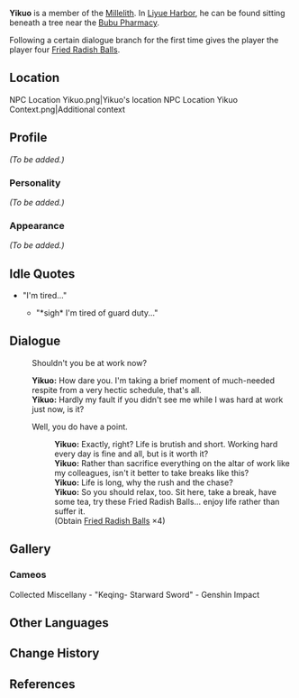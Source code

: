 {{Meta
<!-- REMOVE THIS TEMPLATE AFTER ADDING MISSING INFO -->
|missing_NPC_profile  = yes
}}
{{Character Infobox
|image            = NPC Yikuo.png
|type             = NPC
|region           = Liyue
|title            = Millelith
|affiliation      = Millelith
|dialoguereward   = {{Card|Fried Radish Balls|4}}
}}
'''Yikuo''' is a member of the [[Millelith]]. In [[Liyue Harbor]], he can be found sitting beneath a tree near the [[Bubu Pharmacy]].

Following a certain dialogue branch for the first time gives the player the player four [[Fried Radish Balls]].

==Location==
<gallery hideaddbutton="true" captionalign="center">
NPC Location Yikuo.png|Yikuo's location
NPC Location Yikuo Context.png|Additional context
</gallery>

==Profile==
<!-- detailed story/lore information goes here -->
''(To be added.)''

===Personality===
''(To be added.)''

===Appearance===
''(To be added.)''

==Idle Quotes==
* "I'm tired..."
**{{A|VO Yikuo 01.ogg}} "*sigh* I'm tired of guard duty..."

==Dialogue==
{{Dialogue start}}
:{{DIcon}} Shouldn't you be at work now?
:'''Yikuo:''' How dare you. I'm taking a brief moment of much-needed respite from a very hectic schedule, that's all.
:'''Yikuo:''' Hardly my fault if you didn't see me while I was hard at work just now, is it?
:{{DIcon|Reward}} Well, you do have a point.
::'''Yikuo:''' Exactly, right? Life is brutish and short. Working hard every day is fine and all, but is it worth it?
::'''Yikuo:''' Rather than sacrifice everything on the altar of work like my colleagues, isn't it better to take breaks like this?
::'''Yikuo:''' Life is long, why the rush and the chase?
::'''Yikuo:''' So you should relax, too. Sit here, take a break, have some tea, try these Fried Radish Balls... enjoy life rather than suffer it.
::(Obtain [[Fried Radish Balls]] ×4)
{{Dialogue end}}

<!--==Trivia==
-->

==Gallery==
===Cameos===
<gallery hideaddbutton="true" captionalign="center">
Collected Miscellany - "Keqing- Starward Sword" - Genshin Impact
</gallery>

==Other Languages==
{{Other Languages
|default_hidden = 1
|en      = Yikuo
|zhs     = 一阔
|zhs_rm  = Yīkuò
|zht     = 一闊
|zht_rm  = Yīkuò
|ja      = 一闊
|ja_rm   = Ikkatsu{{Assumed}}
|ko      = 일활
|ko_rm   = Ilhwal
|es      = Yikuo
|fr      = Yikuo
|ru      = И Ко
|th      = Yikuo
|vi      = Yikuo
|de      = Yikuo
|id      = Yikuo
|pt      = Yikuo
}}

==Change History==
{{Change History|1.0}}

==References==
{{Reflist}}